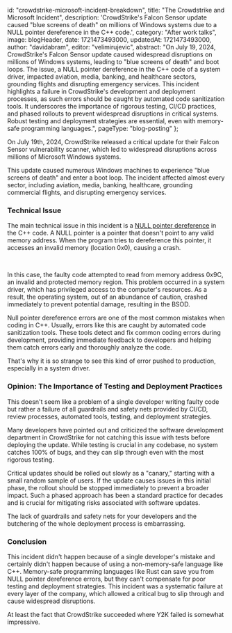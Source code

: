 
  id: "crowdstrike-microsoft-incident-breakdown",
  title:
    "The Crowdstrike and Microsoft Incident",
  description:
    'CrowdStrike\'s Falcon Sensor update caused "blue screens of death" on millions of Windows systems due to a NULL pointer dereference in the C++ code.',
  category: "After work talks",
  image: blogHeader,
  date: 1721473493000,
  updatedAt: 1721473493000,
  author: "davidabram",
  editor: "velimirujevic",
  abstract: "On July 19, 2024, CrowdStrike's Falcon Sensor update caused widespread disruptions on millions of Windows systems, leading to \"blue screens of death\" and boot loops. The issue, a NULL pointer dereference in the C++ code of a system driver, impacted aviation, media, banking, and healthcare sectors, grounding flights and disrupting emergency services. This incident highlights a failure in CrowdStrike's development and deployment processes, as such errors should be caught by automated code sanitization tools. It underscores the importance of rigorous testing, CI/CD practices, and phased rollouts to prevent widespread disruptions in critical systems. Robust testing and deployment strategies are essential, even with memory-safe programming languages.",
  pageType: "blog-posting"
};


On July 19th, 2024, CrowdStrike released a critical update for their Falcon Sensor vulnerability scanner, which led to widespread disruptions across millions of Microsoft Windows systems.

This update caused numerous Windows machines to experience "blue screens of death" and enter a boot loop. The incident affected almost every sector, including aviation, media, banking, healthcare, grounding commercial flights, and disrupting emergency services.

### Technical Issue

The main technical issue in this incident is a [NULL pointer dereference](https://cwe.mitre.org/data/definitions/476.html) in the C++ code. A NULL pointer is a pointer that doesn't point to any valid memory address. When the program tries to dereference this pointer, it accesses an invalid memory (location 0x0), causing a crash.

<ResponsiveImage src={bsod} alt="screenshot of a Windows Blue Screen of Death (BSOD) error" />

<br />

In this case, the faulty code attempted to read from memory address 0x9C, an invalid and protected memory region. This problem occurred in a system driver, which has privileged access to the computer's resources. As a result, the operating system, out of an abundance of caution, crashed immediately to prevent potential damage, resulting in the BSOD.

Null pointer dereference errors are one of the most common mistakes when coding in C++. Usually, errors like this are caught by automated code sanitization tools. These tools detect and fix common coding errors during development, providing immediate feedback to developers and helping them catch errors early and thoroughly analyze the code.

That's why it is so strange to see this kind of error pushed to production, especially in a system driver.

### Opinion: The Importance of Testing and Deployment Practices

This doesn't seem like a problem of a single developer writing faulty code but rather a failure of all guardrails and safety nets provided by CI/CD, review processes, automated tools, testing, and deployment strategies.

Many developers have pointed out and criticized the software development department in CrowdStrike for not catching this issue with tests before deploying the update. While testing is crucial in any codebase, no system catches 100% of bugs, and they can slip through even with the most rigorous testing.

Critical updates should be rolled out slowly as a "canary," starting with a small random sample of users. If the update causes issues in this initial phase, the rollout should be stopped immediately to prevent a broader impact. Such a phased approach has been a standard practice for decades and is crucial for mitigating risks associated with software updates.

The lack of guardrails and safety nets for your developers and the butchering of the whole deployment process is embarrassing.

### Conclusion

This incident didn't happen because of a single developer's mistake and certainly didn't happen because of using a non-memory-safe language like C++. Memory-safe programming languages like Rust can save you from NULL pointer dereference errors, but they can't compensate for poor testing and deployment strategies. This incident was a systematic failure at every layer of the company, which allowed a critical bug to slip through and cause widespread disruptions.

At least the fact that CrowdStrike succeeded where Y2K failed is somewhat impressive.


